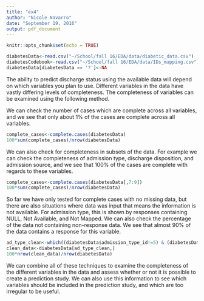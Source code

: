---
title: "ex4"
author: "Nicole Navarro"
date: "September 19, 2016"
output: pdf_document
---

```{r setup, include=FALSE}
knitr::opts_chunk$set(echo = TRUE)
```

```{R, include=FALSE, eval=TRUE}
diabetesData<-read.csv("~/School/fall 16/EDA/data/diabetic_data.csv")
diabetesCodebook<-read.csv("~/School/fall 16/EDA/data/IDs_mapping.csv")
diabetesData[diabetesData == '?']<-NA
```

The ability to predict discharge status using the available data will depend on which variables you plan to use. Different variables in the data have vastly differing levels of completeness. The completeness of variables can be examined using the following method.


We can check the number of cases which are complete across all variables, and we see that only about 1% of the cases are complete across all variables.
```{R, eval=TRUE}
complete_cases<-complete.cases(diabetesData)
100*sum(complete_cases)/nrow(diabetesData)
```

We can also check for completeness in subsets of the data. For example we can check the completeness of admission type, discharge disposition, and admission source, and we see that 100% of the cases are complete with regards to these variables.
```{R, eval=TRUE}
complete_cases<-complete.cases(diabetesData[,7:9])
100*sum(complete_cases)/nrow(diabetesData)
```

So far we have only tested for complete cases with no missing data, but there are also situations where data was input that means the information is not available. For admission type, this is shown by responses containing NULL, Not Available, and Not Mapped. We can also check the percentage of the data not containing non-response data. We see that almost 90% of the data contains a response for this variable.
```{R, eval=TRUE}
ad_type_clean<-which((diabetesData$admission_type_id!=5) & (diabetesData$admission_type_id !=6) & (diabetesData$admission_type_id != 8))
clean_data<-diabetesData[ad_type_clean,]
100*nrow(clean_data)/nrow(diabetesData)
```

We can combine all of these techniques to examine the completeness of the different variables in the data and assess whether or not it is possible to create a prediction study. We can also use this information to see which variables should be included in the prediction study, and which are too irregular to be useful.
